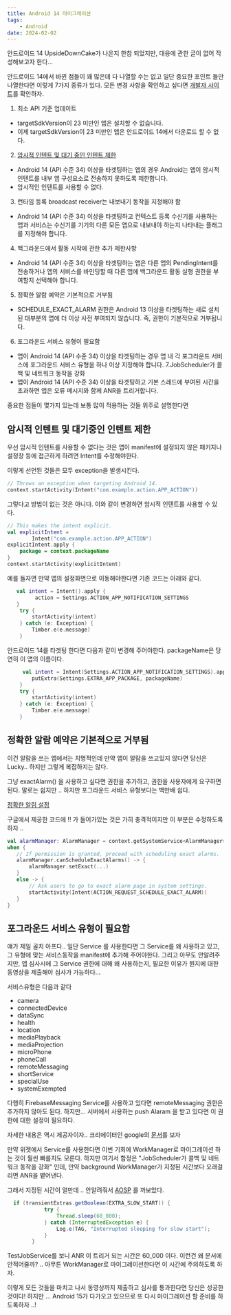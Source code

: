 ```yaml
---
title: Android 14 마이그레이션 
tags: 
    - Android
date: 2024-02-02
---
```


안드로이드 14 UpsideDownCake가 나온지 한참 되었지만, 대응에 관한 글이 없어 작성해보고자 한다...

안드로이드 14에서 바뀐 점들이 꽤 많은데 다 나열할 수는 없고 일단 중요한 포인트 들만 나열한다면 이렇게 7가지 종류가 있다. 
모든 변경 사항을 확인하고 싶다면 <a href= "https://developer.android.com/about/versions/14/summary?hl=ko">개발자 사이트</a>를 확인하자. 

1. 최소 API 기준 업데이트 
 - targetSdkVersion이 23 미만인 앱은 설치할 수 없습니다.
 - 이제 targetSdkVersion이 23 미만인 앱은 안드로이드 14에서 다운로드 할 수 없다. 
2. <a href= "https://developer.android.com/about/versions/14/behavior-changes-14?hl=ko#safer-intents">암시적 인텐트 및 대기 중인 인텐트 제한</a>
 - Android 14 (API 수준 34) 이상을 타겟팅하는 앱의 경우 Android는 앱이 암시적 인텐트를 내부 앱 구성요소로 전송하지 못하도록 제한합니다.
 - 암시적인 인텐트를 사용할 수 없다. 
3. 런타임 등록 broadcast receiver는 내보내기 동작을 지정해야 함
 - Android 14 (API 수준 34) 이상을 타겟팅하고 컨텍스트 등록 수신기를 사용하는 앱과 서비스는 수신기를 기기의 다른 모든 앱으로 내보내야 하는지 나타내는 플래그를 지정해야 합니다.
4. 백그라운드에서 활동 시작에 관한 추가 제한사항
 - Android 14 (API 수준 34) 이상을 타겟팅하는 앱은 다른 앱의 PendingIntent를 전송하거나 앱의 서비스를 바인딩할 때 다른 앱에 백그라운드 활동 실행 권한을 부여할지 선택해야 합니다.
5. 정확한 알람 예약은 기본적으로 거부됨
 - SCHEDULE_EXACT_ALARM 권한은 Android 13 이상을 타겟팅하는 새로 설치된 대부분의 앱에 더 이상 사전 부여되지 않습니다. 즉, 권한이 기본적으로 거부됩니다.
6. 포그라운드 서비스 유형이 필요함
 - 앱이 Android 14 (API 수준 34) 이상을 타겟팅하는 경우 앱 내 각 포그라운드 서비스에 포그라운드 서비스 유형을 하나 이상 지정해야 합니다.
7.JobScheduler가 콜백 및 네트워크 동작을 강화
 - 앱이 Android 14 (API 수준 34) 이상을 타겟팅하고 기본 스레드에 부여된 시간을 초과하면 앱은 오류 메시지와 함께 ANR을 트리거합니다.


중요한 점들이 몇가지 있는데 보통 많이 적용하는 것들 위주로 설명한다면 

## 암시적 인텐트 및 대기중인 인텐트 제한 

우선 암시적 인텐트를 사용할 수 없다는 것은 앱이 manifest에 설정되지 않은 패키지나 설정창 등에 접근하게 하려면 
Intent를 수정해야한다. 

이렇게 선언된 것들은 모두 exception을 발생시킨다. 

```Kotlin
// Throws an exception when targeting Android 14.
context.startActivity(Intent("com.example.action.APP_ACTION"))
```

그렇다고 방법이 없는 것은 아니다. 이와 같이 변경하면 암시적 인텐트를 사용할 수 있다. 

```Kotlin
// This makes the intent explicit.
val explicitIntent =
        Intent("com.example.action.APP_ACTION")
explicitIntent.apply {
    package = context.packageName
}
context.startActivity(explicitIntent)
```

예를 들자면 만약 앱의 설정화면으로 이동해야한다면 기존 코드는 아래와 같다. 

```Kotlin
   val intent = Intent().apply {
         action = Settings.ACTION_APP_NOTIFICATION_SETTINGS
   }
    try {
        startActivity(intent)
    } catch (e: Exception) {
        Timber.e(e.message)
    }
```

안드로이드 14를 타겟팅 한다면 다음과 같이 변경해 주어야한다. 
packageName은 당연히 이 앱의 이름이다. 

```Kotlin
     val intent = Intent(Settings.ACTION_APP_NOTIFICATION_SETTINGS).apply {
        putExtra(Settings.EXTRA_APP_PACKAGE, packageName)
    }
    try {
        startActivity(intent)
    } catch (e: Exception) {
        Timber.e(e.message)
    }
```

 
 
## 정확한 알람 예약은 기본적으로 거부됨

이건 알람을 쓰는 앱에서는 치명적인데 만약 앱이 알람을 쓰고있지 않다면 당신은 Lucky.. 
하지만 그렇게 복잡하지는 않다. 

그냥 exactAlarm() 을 사용하고 싶다면 권한을 추가하고, 권한을 사용자에게 요구하면 된다. 
말로는 쉽지만 .. 하지만 포그라운드 서비스 유형보다는 백만배 쉽다.

<a href="https://developer.android.com/about/versions/14/changes/schedule-exact-alarms?hl=ko#migration">정확한 알림 설정</a>

구글에서 제공한 코드에 !! 가 들어가있는 것은 가히 충격적이지만 이 부분은 수정하도록하자 .. 


```Kotlin
val alarmManager: AlarmManager = context.getSystemService<AlarmManager>()!!
when {
   // If permission is granted, proceed with scheduling exact alarms.
   alarmManager.canScheduleExactAlarms() -> {
       alarmManager.setExact(...)
   }
   else -> {
       // Ask users to go to exact alarm page in system settings.
       startActivity(Intent(ACTION_REQUEST_SCHEDULE_EXACT_ALARM))
   }
}
```


## 포그라운드 서비스 유형이 필요함

얘가 제일 골치 아프다.. 
일단 Service 를 사용한다면 그 Service를 왜 사용하고 있고, 그 유형에 맞는 서비스동작을 manifest에 추가해 주어야한다. 
그리고 아무도 안알려주지만, 앱 심사시에 그 Service 권한에 대해 왜 사용하는지, 필요한 이유가 뭔지에 대한 동영상을 제출해야 심사가 가능하다... 

서비스유형은 다음과 같다
- camera
- connectedDevice
- dataSync
- health
- location
- mediaPlayback
- mediaProjection
- microPhone
- phoneCall
- remoteMessaging
- shortService
- specialUse
- systemExempted 

다행히 FirebaseMessaging Service를 사용하고 있다면 remoteMessaging 권한은 추가하지 않아도 된다.
하지만... 서버에서 사용하는 push Alaram 을 받고 있다면 이 권한에 대한 설정이 필요하다. 


자세한 내용은 역시 제공자이자.. 크리에이터인 google의 <a href="https://developer.android.com/about/versions/14/changes/fgs-types-required?hl=ko">문서</a>를 보자 

만약 위젯에서 Service를 사용한다면 이번 기회에 WorkManager로 마이그레이션 하는 것이 훨씬 빠를지도 모른다.
하지만 여기서 함정은 "JobScheduler가 콜백 및 네트워크 동작을 강화" 인데, 만약 background WorkManager가 지정된 시간보다 오래걸리면 ANR을 뱉어낸다. 

그래서 지정된 시간이 얼만데 .. 
안알려줘서 <a href="https://cs.android.com/android/platform/superproject/main/+/main:cts/tests/JobScheduler/JobTestApp/src/android/jobscheduler/cts/jobtestapp/TestJobService.java;bpv=1;bpt=1?hl=ko">AOSP</a> 를 까보았다. 

```java
  if (transientExtras.getBoolean(EXTRA_SLOW_START)) {
            try {
                Thread.sleep(60_000);
            } catch (InterruptedException e) {
                Log.e(TAG, "Interrupted sleeping for slow start");
            }
        }
```

TestJobService를 보니 ANR 이 트리거 되는 시간은 60_000 이다. 
이런건 왜 문서에 안적어줄까? ..
아무튼 WorkManager로 마이그레이션한다면 이 시간에 주의하도록 하자. 


이렇게 모든 것들을 마치고 나서 동영상까지 제출하고 심사를 통과한다면 당신은 성공한 것이다! 
하지만 ... Android 15가 다가오고 있으므로 또 다시 마이그레이션 할 준비를 하도록하자 ..!